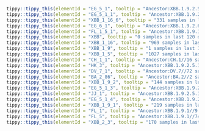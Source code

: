 



```r
tippy::tippy_this(elementId = "EG_5_1", tooltip = "Ancestor:XBB.1.9.2.5//433 samples in last 120 days.//Alias of XBB.1.9.2.5.1, S:Q52H")
tippy::tippy_this(elementId = "EG_5_1_1", tooltip = "Ancestor:XBB.1.9.2.5.1//959 samples in last 120 days.//Alias of XBB.1.9.2.5.1.1, China, from pango-designation issue #2020")
tippy::tippy_this(elementId = "XBB_1_16_6", tooltip = "331 samples in last 120 days.//S:F456L (T22930A), A12397G, USA/Canada/China")
tippy::tippy_this(elementId = "EG_6_1", tooltip = "Ancestor:XBB.1.9.2.6//309 samples in last 120 days.//Alias of XBB.1.9.2.6.1, S:456L (T22928C), Israel/Japan/Canada, from #1950")
tippy::tippy_this(elementId = "FL_1_5_1", tooltip = "Ancestor:XBB.1.9.1.1.5//358 samples in last 120 days.//Alias of XBB.1.9.1.1.5.1, S:478R, from #2036")
tippy::tippy_this(elementId = "XBB", tooltip = "0 samples in last 120 days.//Recombinant lineage of BJ.1 and BM.1.1.1 with breakpoint in S1, found in USA and Singapore, from issue #1058")
tippy::tippy_this(elementId = "XBB_1_16", tooltip = "969 samples in last 120 days.//Defined by S:E180V, S:478R, found in India, USA, Singapore, and Europe, from pango-designation issue #1723")
tippy::tippy_this(elementId = "XBB_1_9", tooltip = "1 samples in last 120 days.//ORF1a:G1819S, ORF1a:T4175I")
tippy::tippy_this(elementId = "XBB_1_5", tooltip = "1027 samples in last 120 days.//USA, S:F486P")
tippy::tippy_this(elementId = "CH_1_1", tooltip = "Ancestor:CH.1//16 samples in last 120 days.//Alias of B.1.1.529.2.75.3.4.1.1.1.1, defined by S:L452R, issue #1113")
tippy::tippy_this(elementId = "HK_3", tooltip = "Ancestor:XBB.1.9.2.5.1.1//63 samples in last 120 days.//Alias of XBB.1.9.2.5.1.1.3, S:L455F, China from https://github.com/sars-cov-2-variants/lineage-proposals/issues/414")
tippy::tippy_this(elementId = "DV_7_1", tooltip = "Ancestor:DV.7//72 samples in last 120 days.//Alias of B.1.1.529.2.75.3.4.1.1.1.1.1.7.1, S:L455F, S:F456L(T22928C), Spain/Austria, from sars-cov-2-variants/lineage-proposals#135")
tippy::tippy_this(elementId = "BA_2_86", tooltip = "Ancestor:BA.2//2 samples in last 120 days.//Alias of B.1.1.529.2.86, from pango-designation issue #2183")
tippy::tippy_this(elementId = "XBB_1_9_2", tooltip = "144 samples in last 120 days.//S:F486P (after 27507C, 16878T), Indonesia/Singapore，from #1602")
tippy::tippy_this(elementId = "EG_5_1_3", tooltip = "Ancestor:XBB.1.9.2.5.1//238 samples in last 120 days.//Alias of XBB.1.9.2.5.1.3, ORF1a:R542C, C22570T from https://github.com/sars-cov-2-variants/lineage-proposals/issues/222")
tippy::tippy_this(elementId = "JJ_1", tooltip = "Ancestor:XBB.1.9.2.5.1.4//0 samples in last 120 days.//Alias of XBB.1.9.2.5.1.4.1, S:L455F, ORF3a:I47V, China/Japan, from #2208")
tippy::tippy_this(elementId = "EG_5_1_4", tooltip = "Ancestor:XBB.1.9.2.5.1//178 samples in last 120 days.//Alias of XBB.1.9.2.5.1.4, ORF1b:K2557R, from #2117")
tippy::tippy_this(elementId = "XBB_1_9_1", tooltip = "219 samples in last 120 days.//S:F486P (after C11956T), Indonesia/Singapore/Malaysia/England")
tippy::tippy_this(elementId = "FL_1", tooltip = "Ancestor:XBB.1.9.1//9 samples in last 120 days.//Alias of XBB.1.9.1.1, S:701V, ORF1a:G993S, from #1808")
tippy::tippy_this(elementId = "FL_5", tooltip = "Ancestor:XBB.1.9.1//74 samples in last 120 days.//Alias of XBB.1.9.1.5, N:T362I")
tippy::tippy_this(elementId = "XBB_2_3", tooltip = "170 samples in last 120 days.//Defined by S:P521S and S:S486P, India/Indonesia/Singapore/USA，from #1603 and #1535")
```
